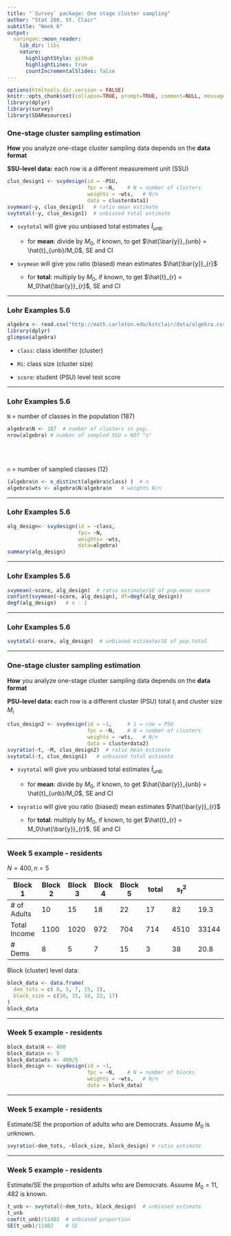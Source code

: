 ```yaml
---
title: "`Survey` package: One stage cluster sampling"
author: "Stat 260, St. Clair"
subtitle: "Week 6"
output:
  xaringan::moon_reader:
    lib_dir: libs
    nature:
      highlightStyle: github
      highlightLines: true
      countIncrementalSlides: false
---
```


```r
options(htmltools.dir.version = FALSE)
knitr::opts_chunk$set(collapse=TRUE, prompt=TRUE, comment=NULL, message = FALSE, warning = FALSE, fig.height = 7, fig.width = 11)
library(dplyr)
library(survey)
library(SDAResources)
```




### One-stage cluster sampling estimation 

**How** you analyze one-stage cluster sampling data depends on the **data format**

**SSU-level data:** each row is a different measurement unit (SSU)

```r
clus_design1 <- svydesign(id = ~PSU, 
                          fpc = ~N,    # N = number of clusters
                          weights = ~wts,   # N/n
                          data = clusterdata1)
svymean(~y, clus_design1)   # ratio mean estimate
svytotal(~y, clus_design1)  # unbiased total estimate
```

- `svytotal` will give you unbiased total estimates $\hat{t}_{unb}$

  - for **mean**: divide by $M_0$, if known, to get $\hat{\bar{y}}_{unb} = \hat{t}_{unb}/M_0$, SE and CI

- `svymean` will give you ratio (biased) mean estimates $\hat{\bar{y}}_{r}$

  - for **total**: multiply by $M_0$, if known, to get $\hat{t}_{r} = M_0\hat{\bar{y}}_{r}$, SE and CI


---

### Lohr Examples 5.6

```r
algebra <- read.csv("http://math.carleton.edu/kstclair/data/algebra.csv")
library(dplyr)
glimpse(algebra)
```

- `class`: class identifier (cluster)

- `Mi`: class size (cluster size)

- `score`: student (PSU) level test score

---

### Lohr Examples 5.6

`N` = number of classes in the population (187)
```r
algebra$N <- 187  # number of clusters in pop.
nrow(algebra) # number of sampled SSU = NOT "n"
```

<br>
<br>


`n` = number of sampled classes (12)
```r
(algebra$n <- n_distinct(algebra$class) )  # n
algebra$wts <- algebra$N/algebra$n   # weights N/n
```

---

### Lohr Examples 5.6



```r
alg_design<- svydesign(id = ~class, 
                       fpc= ~N, 
                       weights= ~wts, 
                       data=algebra)
summary(alg_design)
```

---

### Lohr Examples 5.6



```r
svymean(~score, alg_design)  # ratio estimate/SE of pop.mean score
confint(svymean(~score, alg_design), df=degf(alg_design))
degf(alg_design)   # n - 1
```


---

### Lohr Examples 5.6



```r
svytotal(~score, alg_design)  # unbiased estimate/SE of pop.total 
```

---


### One-stage cluster sampling estimation 

**How** you analyze one-stage cluster sampling data depends on the **data format**

**PSU-level data:** each row is a different cluster (PSU) total $t_i$ and cluster size $M_i$

```r
clus_design2 <- svydesign(id = ~1,     # 1 = row = PSU
                          fpc = ~N,    # N = number of clusters
                          weights = ~wts,   # N/n
                          data = clusterdata2)
svyratio(~t, ~M, clus_design2)  # ratio mean estimate 
svytotal(~t, clus_design1)   # unbiased total estimate
```


- `svytotal` will give you unbiased total estimates $\hat{t}_{unb}$

  - for **mean**: divide by $M_0$, if known, to get $\hat{\bar{y}}_{unb} = \hat{t}_{unb}/M_0$, SE and CI

- `svyratio` will give you ratio (biased) mean estimates $\hat{\bar{y}}_{r}$

  - for **total**: multiply by $M_0$, if known, to get $\hat{t}_{r} = M_0\hat{\bar{y}}_{r}$, SE and CI

---

### Week 5 example -  residents

$N = 400, n = 5$ 

 |  Block 1  |  Block 2  |  Block 3  |  Block 4  |  Block 5  |  total  |   $s^2_t$ 
--- | ---- | ---- | ---- | ---- | ---- | ---- | ---- 
# of Adults  |  10  |  15  |  18  |  22  |  17  |  82  |  19.3 
Total Income  |  1100  |  1020  |  972  |  704  |  714  |  4510  |  33144 
# Dems  |  8  |  5  |  7  |  15  |  3  |  38  |  20.8 

Block (cluster) level data:
```r
block_data <- data.frame(
  dem_tots = c( 8, 5, 7, 15, 3), 
  block_size = c(10, 15, 18, 22, 17)
)
block_data
```

---

### Week 5 example -  residents

```r
block_data$N <- 400
block_data$n <- 5
block_data$wts <- 400/5
block_design <- svydesign(id = ~1, 
                          fpc = ~N,    # N = number of blocks
                          weights = ~wts,   # N/n
                          data = block_data)
```


---

### Week 5 example -  residents

Estimate/SE the proportion of adults who are Democrats. Assume $M_0$ is unknown.

```r
svyratio(~dem_tots, ~block_size, block_design) # ratio estimate
```



---

### Week 5 example -  residents

Estimate/SE the proportion of adults who are Democrats. Assume $M_0 = 11,482$ is known.

```r
t_unb <- svytotal(~dem_tots, block_design)  # unbiased estimate
t_unb
coef(t_unb)/11482  # unbiased proportion
SE(t_unb)/11482    # SE
```


